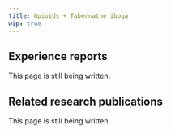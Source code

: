 ---
title: Opioids + Tabernathe iboga
wip: true
---

## Experience reports

This page is still being written.

## Related research publications

This page is still being written.

